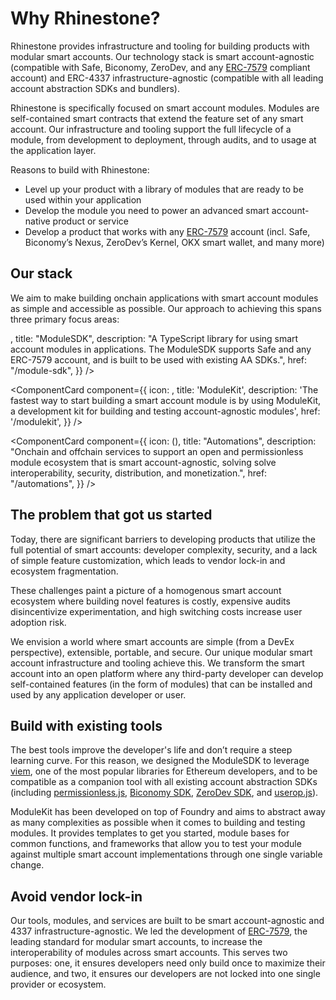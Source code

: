 
# Why Rhinestone?

Rhinestone provides infrastructure and tooling for building products with modular smart accounts. Our technology stack is smart account-agnostic (compatible with Safe, Biconomy, ZeroDev, and any [ERC-7579](https://erc7579.com) compliant account) and ERC-4337 infrastructure-agnostic (compatible with all leading account abstraction SDKs and bundlers).

Rhinestone is specifically focused on smart account modules. Modules are self-contained smart contracts that extend the feature set of any smart account. Our infrastructure and tooling support the full lifecycle of a module, from development to deployment, through audits, and to usage at the application layer.

Reasons to build with Rhinestone:

- Level up your product with a library of modules that are ready to be used within your application
- Develop the module you need to power an advanced smart account-native product or service
- Develop a product that works with any [ERC-7579](https://erc7579.com) account (incl. Safe, Biconomy’s Nexus, ZeroDev’s Kernel, OKX smart wallet, and many more)

## Our stack

We aim to make building onchain applications with smart account modules as simple and accessible as possible. Our approach to achieving this spans three primary focus areas:

<Cards className="gap-x-[15px]">
<ComponentCard
  component={{
    icon: <SDKIcon width={48} height={48} />,
    title: "ModuleSDK",
    description:
      "A TypeScript library for using smart account modules in applications. The ModuleSDK supports Safe and any ERC-7579 account, and is built to be used with existing AA SDKs.",
href: "/module-sdk",
}}
/>

<ComponentCard
  component={{
    icon: <ModuleKitIcon width={48} height={48} />,
    title: 'ModuleKit',
    description:
      'The fastest way to start building a smart account module is by using ModuleKit, a development kit for building and testing account-agnostic modules',
    href: '/modulekit',
  }}
/>

<ComponentCard
  component={{
    icon: (<LogoIcon width={48} height={48}/>),
    title: "Automations",
    description:
      "Onchain and offchain services to support an open and permissionless module ecosystem that is smart account-agnostic, solving solve interoperability, security, distribution, and monetization.",
      href: "/automations",
  }}
/>
</Cards>

## The problem that got us started

Today, there are significant barriers to developing products that utilize the full potential of smart accounts: developer complexity, security, and a lack of simple feature customization, which leads to vendor lock-in and ecosystem fragmentation.

These challenges paint a picture of a homogenous smart account ecosystem where building novel features is costly, expensive audits disincentivize experimentation, and high switching costs increase user adoption risk.

We envision a world where smart accounts are simple (from a DevEx perspective), extensible, portable, and secure. Our unique modular smart account infrastructure and tooling achieve this. We transform the smart account into an open platform where any third-party developer can develop self-contained features (in the form of modules) that can be installed and used by any application developer or user.

## Build with existing tools

The best tools improve the developer's life and don’t require a steep learning curve. For this reason, we designed the ModuleSDK to leverage [viem](https://viem.sh), one of the most popular libraries for Ethereum developers, and to be compatible as a companion tool with all existing account abstraction SDKs (including [permissionless.js](https://docs.pimlico.io/permissionless), [Biconomy SDK](https://docs.biconomy.io/quickstart), [ZeroDev SDK](https://docs.zerodev.app/), and [userop.js](https://docs.stackup.sh/docs/useropjs)).

ModuleKit has been developed on top of Foundry and aims to abstract away as many complexities as possible when it comes to building and testing modules. It provides templates to get you started, module bases for common functions, and frameworks that allow you to test your module against multiple smart account implementations through one single variable change.

## Avoid vendor lock-in

Our tools, modules, and services are built to be smart account-agnostic and 4337 infrastructure-agnostic. We led the development of [ERC-7579](https://erc7579.com), the leading standard for modular smart accounts, to increase the interoperability of modules across smart accounts. This serves two purposes: one, it ensures developers need only build once to maximize their audience, and two, it ensures our developers are not locked into one single provider or ecosystem.
